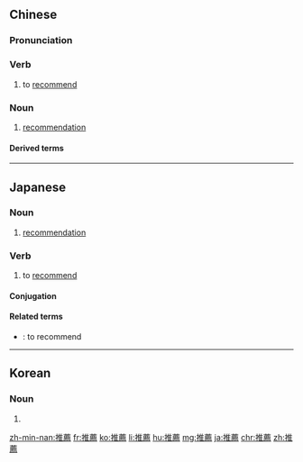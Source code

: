 {{also|推荐}}
==Chinese==
{{zh-forms|s=推荐|t2=推荐}}

===Pronunciation===
{{zh-pron
|m=tuījiàn
|ma=Zh-tuijiàn.ogg
|c=teoi1 zin3
|h=pfs=chhûi-chien
|mn=thui-chiàn/twvk:chhui-chiàn
|cat=v,n
}}

===Verb===
{{zh-verb}}

# to [[recommend]]

===Noun===
{{zh-noun}}

# [[recommendation]]

====Derived terms====
{{zh-der|推薦信}}

----

==Japanese==
{{ja-kanjitab|推|薦}}

===Noun===
{{ja-noun|すいせん}}

# [[recommendation]]

===Verb===
{{ja-verb-suru|すいせん}}

# to [[recommend]]

====Conjugation====
{{ja-suru|推薦|すいせん}}

====Related terms====
* {{ja-r|薦める|すすめる}}: to recommend

----

==Korean==
{{ko-hanjatab}}

===Noun===
{{ko-noun|hangeul=추천}}

# {{hanja form of|추천|recommendation}}

[[zh-min-nan:推薦]]
[[fr:推薦]]
[[ko:推薦]]
[[li:推薦]]
[[hu:推薦]]
[[mg:推薦]]
[[ja:推薦]]
[[chr:推薦]]
[[zh:推薦]]